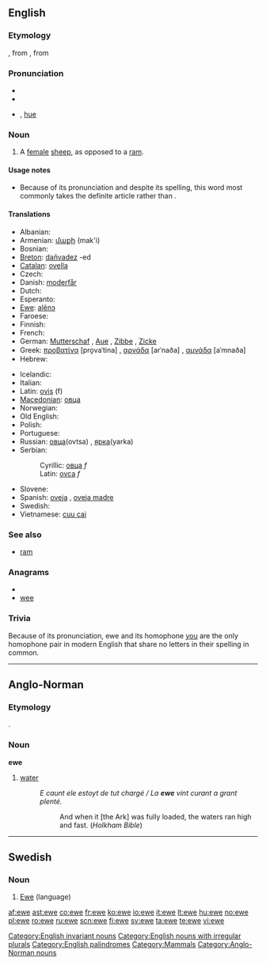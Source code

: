 {{wikipedia|Sheep}}
{{also|Ewe}}
==English==

===Etymology===
{{etyl|ang}} {{term|eowu|ēowu|lang=ang|sc=unicode}}, from {{proto|Germanic|awiz}}, from {{proto|Indo-European|h₂ówis|sheep}}

===Pronunciation===
* {{IPA|juw}}
* {{rhymes|uː}}
* {{homophones|u|yew|you|hew}} {{i|in h-dropping dialects}}, [[hue]] {{i|in h-dropping dialects}}

===Noun===
{{en-noun|ewe|pl2=ewes}}

# A [[female]] [[sheep]], as opposed to a [[ram]].

====Usage notes====
* Because of its pronunciation and despite its spelling, this word most commonly takes the definite article {{term|a}} rather than {{term|an}}.

====Translations====
{{trans-top|female sheep}}
* Albanian: {{t-|sq|dele|xs=Albanian}}
* Armenian: [[մաքի]] (mak'i)
* Bosnian: {{t-|bs|ovca|f}}
* [[Breton]]: [[dañvadez]] {{f}} -ed {{p}}
* [[Catalan]]: [[ovella]] {{f}}
* Czech: {{t-|cs|ovce|f}}
* Danish: [[moderfår]]
* Dutch: {{t+|nl|ooi|f}}
* Esperanto: {{t-|eo|ŝafino|xs=Esperanto}}
* [[Ewe]]: [[alẽnɔ]]
* Faroese: {{t-|fo|ær|f|xs=Faroese}}
* Finnish: {{t+|fi|uuhi}}
* French: {{t+|fr|brebis|f}}
* German: [[Mutterschaf]] {{n}}, [[Aue]] {{f}}, [[Zibbe]] {{f}}, [[Zicke]] {{f}}
* Greek: [[προβατίνα]] [pro̞vaˈtina] {{f}}, [[αρνάδα]] [arˈnaða] {{f}}, [[αμνάδα]] [aˈmnaða] {{f}}
* Hebrew: {{t+|he|רחל|sc=Hebr}}
{{trans-mid}}
* Icelandic: {{t+|is|ær|f}}
* Italian: {{t+|it|pecora|f}}
* Latin: [[ovis]] (f)
* [[Macedonian]]: [[овца]] {{f}}
* Norwegian: {{t-|no|søye|c}}
* Old English: {{t-|ang|eowu|alt=ēowu|xs=Old English}}
* Polish: {{t+|pl|owca|f}}
* Portuguese: {{t+|pt|ovelha|f}}
* Russian: [[овца]](ovtsa) {{f}}, [[ярка]](yarka) {{f}}
* Serbian:
*: Cyrillic: [[овца]] ''f''
*: Latin: [[ovca]] ''f''
* Slovene: {{t+|sl|ovca|f}}
* Spanish: [[oveja]] {{f}}, [[oveja madre]] {{f}}
* Swedish: {{t+|sv|tacka|c}}
* Vietnamese: [[cuu cai]]
{{trans-bottom}}

===See also===
* [[ram]]

===Anagrams===
* {{alphagram|[[eew]]}}
* [[wee]]

===Trivia===
Because of its pronunciation, ewe and its homophone [[you]] are the only homophone pair in modern English that share no letters in their spelling in common.

[[Category:English invariant nouns]]
[[Category:English nouns with irregular plurals]]
[[Category:English palindromes]]
[[Category:Mammals]]

----

==Anglo-Norman==

===Etymology===
{{etyl|la|xno}} {{term|aqua}}.

===Noun===
'''ewe'''

# [[water]]
#: ''E caunt ele estoyt de tut chargé / La '''ewe''' vint curant a grant plenté.''
#:: And when it [the Ark] was fully loaded, the waters ran high and fast. (''Holkham Bible'')

[[Category:Anglo-Norman nouns]]

----

==Swedish==

===Noun===
{{infl|sv|noun|g=c}}

# [[Ewe]] (language)

{{tbot entry|Swedish|Ewe|2008|April|sv}}

[[af:ewe]]
[[ast:ewe]]
[[co:ewe]]
[[fr:ewe]]
[[ko:ewe]]
[[io:ewe]]
[[it:ewe]]
[[lt:ewe]]
[[hu:ewe]]
[[no:ewe]]
[[pl:ewe]]
[[ro:ewe]]
[[ru:ewe]]
[[scn:ewe]]
[[fi:ewe]]
[[sv:ewe]]
[[ta:ewe]]
[[te:ewe]]
[[vi:ewe]]